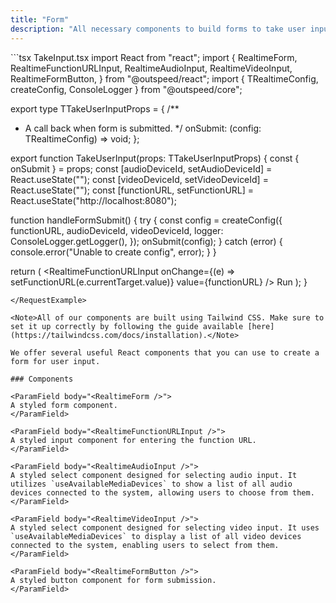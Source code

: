 ```yaml
---
title: "Form"
description: "All necessary components to build forms to take user inputs."
---
```


<RequestExample>
```tsx TakeInput.tsx
import React from "react";
import {
  RealtimeForm,
  RealtimeFunctionURLInput,
  RealtimeAudioInput,
  RealtimeVideoInput,
  RealtimeFormButton,
} from "@outspeed/react";
import { TRealtimeConfig, createConfig, ConsoleLogger } from "@outspeed/core";

export type TTakeUserInputProps = {
  /**
   * A call back when form is submitted.
   */
  onSubmit: (config: TRealtimeConfig) => void;
};

export function TakeUserInput(props: TTakeUserInputProps) {
  const { onSubmit } = props;
  const [audioDeviceId, setAudioDeviceId] = React.useState("");
  const [videoDeviceId, setVideoDeviceId] = React.useState("");
  const [functionURL, setFunctionURL] = React.useState("http://localhost:8080");

  function handleFormSubmit() {
    try {
      const config = createConfig({
        functionURL,
        audioDeviceId,
        videoDeviceId,
        logger: ConsoleLogger.getLogger(),
      });
      onSubmit(config);
    } catch (error) {
      console.error("Unable to create config", error);
    }
  }

  return (
    <RealtimeForm>
      <RealtimeFunctionURLInput
        onChange={(e) => setFunctionURL(e.currentTarget.value)}
        value={functionURL}
      />
      <RealtimeAudioInput
        value={audioDeviceId}
        onChange={setAudioDeviceId}
        description="Select the microphone you want to use. If you don't see your microphone, make sure it is plugged in."
      />
      <RealtimeVideoInput
        value={videoDeviceId}
        onChange={setVideoDeviceId}
        description="Select the camera you want to use. If you don't see your camera, make sure it is plugged in."
      />
      <RealtimeFormButton onClick={handleFormSubmit}>Run</RealtimeFormButton>
    </RealtimeForm>
  );
}
```
</RequestExample>

<Note>All of our components are built using Tailwind CSS. Make sure to set it up correctly by following the guide available [here](https://tailwindcss.com/docs/installation).</Note>

We offer several useful React components that you can use to create a form for user input.

### Components

<ParamField body="<RealtimeForm />">
A styled form component.
</ParamField>

<ParamField body="<RealtimeFunctionURLInput />">
A styled input component for entering the function URL.
</ParamField>

<ParamField body="<RealtimeAudioInput />">
A styled select component designed for selecting audio input. It utilizes `useAvailableMediaDevices` to show a list of all audio devices connected to the system, allowing users to choose from them.
</ParamField>

<ParamField body="<RealtimeVideoInput />">
A styled select component designed for selecting video input. It uses `useAvailableMediaDevices` to display a list of all video devices connected to the system, enabling users to select from them.
</ParamField>

<ParamField body="<RealtimeFormButton />">
A styled button component for form submission.
</ParamField>

